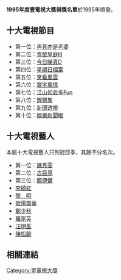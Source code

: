 '''1995年度壹電視大獎得獎名單'''於1995年頒發。

== 十大電視節目 ==
*第一位：[[再見亦是老婆|再見亦是老婆]] 
*第二位：[[壹號皇庭III|壹號皇庭III]]
*第三位：[[今日睇真D|今日睇真D]]
*第四位：[[星期日檔案|星期日檔案]] 
*第五位：[[笑看風雲|笑看風雲]]
*第六位：[[寰宇風情|寰宇風情]]
*第七位：[[江山如此多Fun|江山如此多Fun]]
*第八位：[[鏗鏘集|鏗鏘集]]
*第九位：[[新聞透視|新聞透視]]
*第十位：[[娛樂新聞眼|娛樂新聞眼]]

== 十大電視藝人 ==
本届十大電視藝人只列冠亞季，其餘不分名次。
*第一位：[[陳秀雯|陳秀雯]] 
*第二位：[[古巨基|古巨基]] 
*第三位：[[鄭伊健|鄭伊健]] 
*[[李綺虹|李綺虹]] 
*[[黎明|黎　明]] 
*[[歐陽震華|歐陽震華]] 
*[[鄭少秋|鄭少秋]] 
*[[羅家英|羅家英]] 
*[[汪明荃|汪明荃]] 
*[[陳松齡|陳松齡]] 

== 相關連結 ==
{{壹電視大獎}}
{{香港電視頒獎典禮}}

[[Category:壹電視大獎|Category:壹電視大獎]]